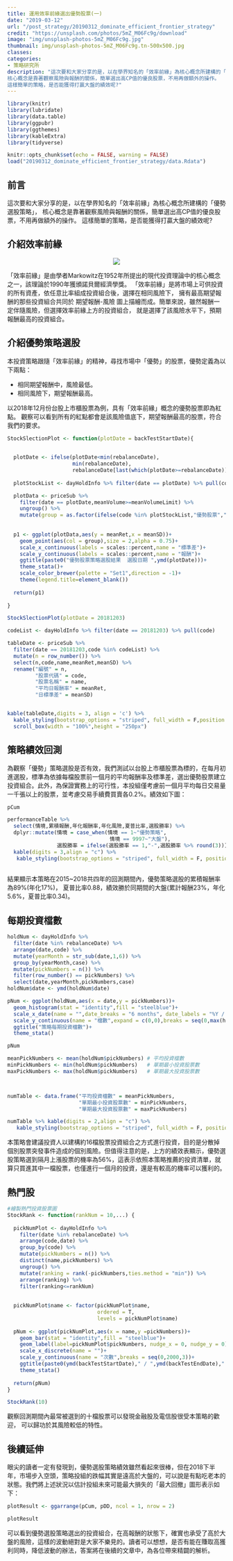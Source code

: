 ```yaml
---
title: 運用效率前緣選出優勢股票(一)
date: "2019-03-12"
url: "/post_strategy/20190312_dominate_efficient_frontier_strategy"
credit: "https://unsplash.com/photos/5mZ_M06Fc9g/download"
image: "img/unsplash-photos-5mZ_M06Fc9g.jpg"
thumbnail: img/unsplash-photos-5mZ_M06Fc9g.tn-500x500.jpg
classes:
categories:
- 策略研究所
description: "這次要和大家分享的是，以在學界知名的「效率前緣」為核心概念所建構的「優勢選股策略」，
核心概念是靠著觀察風險與報酬的關係，簡單選出高CP值的優良股票，不用再做額外的操作。
這樣簡單的策略，是否能獲得打贏大盤的績效呢?"
---
```


```r
library(knitr)
library(lubridate)
library(data.table)
library(ggpubr)
library(ggthemes)
library(kableExtra)
library(tidyverse)

knitr::opts_chunk$set(echo = FALSE, warning = FALSE)
load("20190312_dominate_efficient_frontier_strategy/data.Rdata")

```

## 前言

這次要和大家分享的是，以在學界知名的「效率前緣」為核心概念所建構的「優勢選股策略」，
核心概念是靠著觀察風險與報酬的關係，簡單選出高CP值的優良股票，不用再做額外的操作。
這樣簡單的策略，是否能獲得打贏大盤的績效呢?

## 介紹效率前緣

<center>![](/post_strategy/20190312_dominate_efficient_frontier_strategy/1.png)</center>

「效率前緣」是由學者Markowitz在1952年所提出的現代投資理論中的核心概念之一，該理論於1990年獲頒諾貝爾經濟學獎。
「效率前緣」是將市場上可供投資的所有資產，依任意比率組成投資組合後，選擇在相同風險下，
擁有最高期望報酬的那些投資組合共同於 期望報酬-風險
圖上描繪而成。簡單來說，雖然報酬一定伴隨風險，但選擇效率前緣上方的投資組合，
就是選擇了該風險水平下，預期報酬最高的投資組合。

## 介紹優勢策略選股

本投資策略跟隨「效率前緣」的精神，尋找市場中「優勢」的股票，優勢定義為以下兩點：

* 相同期望報酬中，風險最低。
* 相同風險下，期望報酬最高。

以2018年12月份台股上市櫃股票為例，具有「效率前緣」概念的優勢股票即為紅點。
觀察可以看到所有的紅點都會是該風險值底下，期望報酬最高的股票，符合我們的要求。

```r

StockSlectionPlot <- function(plotDate = backTestStartDate){
  

  plotDate <- ifelse(plotDate<min(rebalanceDate),
                     min(rebalanceDate),
                     rebalanceDate[last(which(plotDate>=rebalanceDate))])
  
  plotStockList <- dayHoldInfo %>% filter(date == plotDate) %>% pull(code)

  plotData <- priceSub %>%
    filter(date == plotDate,meanVolume>=meanVolumeLimit) %>%
    ungroup() %>%
    mutate(group = as.factor(ifelse(code %in% plotStockList,"優勢股票","普通股票")))
  
  
  p1 <- ggplot(plotData,aes(y = meanRet,x = meanSD))+
    geom_point(aes(col = group),size = 2,alpha = 0.75)+
    scale_x_continuous(labels = scales::percent,name = "標準差")+
    scale_y_continuous(labels = scales::percent,name = "報酬")+
    ggtitle(paste0("優勢股票策略選股結果  選股日期 ",ymd(plotDate)))+
    theme_stata()+
    scale_color_brewer(palette = "Set1",direction = -1)+
    theme(legend.title=element_blank())
  
  return(p1)
  
}

StockSlectionPlot(plotDate = 20181203)

```

```r


codeList <- dayHoldInfo %>% filter(date == 20181203) %>% pull(code)

tableDate <- priceSub %>% 
  filter(date == 20181203,code %in% codeList) %>% 
  mutate(n = row_number()) %>% 
  select(n,code,name,meanRet,meanSD) %>% 
  rename("編號" = n,
         "股票代碼" = code,
         "股票名稱" = name,
         "平均日報酬率" = meanRet,
         "日標準差" = meanSD)


kable(tableDate,digits = 3, align = 'c') %>% 
  kable_styling(bootstrap_options = "striped", full_width = F,position = "center") %>% 
  scroll_box(width = "100%",height = "250px")


```

## 策略績效回測

為觀察「優勢」策略選股是否有效，我們測試以台股上市櫃股票為標的，在每月初進選股，標準為依據每檔股票前一個月的平均報酬率及標準差，選出優勢股票建立投資組合。此外，為保證實務上的可行性，本投組僅考慮前一個月平均每日交易量一千張以上的股票，並考慮交易手續費買賣各0.2%。績效如下圖：

```r

pCum

```

```r

performanceTable %>% 
  select(情境,累積報酬,年化報酬率,年化風險,夏普比率,選股勝率) %>% 
  dplyr::mutate(情境 = case_when(情境 == 1~"優勢策略",
                                 情境 == 9997~"大盤"),
                選股勝率 = ifelse(選股勝率 == 1,"-",選股勝率 %>% round(3))) %>% 
  kable(digits = 3,align = "c") %>% 
   kable_styling(bootstrap_options = "striped", full_width = F, position = "center")
                  
```

結果顯示本策略在2015~2018共四年的回測期間內，優勢策略選股的累積報酬率為89%(年化17%)，
夏普比率0.88，績效勝於同期間的大盤(累計報酬23%，年化5.6%，夏普比率0.34)。

## 每期投資檔數

```r

holdNum <- dayHoldInfo %>%
  filter(date %in% rebalanceDate) %>% 
  arrange(date,code) %>%
  mutate(yearMonth = str_sub(date,1,6)) %>% 
  group_by(yearMonth,case) %>%
  mutate(pickNumbers = n()) %>%
  filter(row_number() == pickNumbers) %>%
  select(date,yearMonth,pickNumbers,case)
holdNum$date <- ymd(holdNum$date)

pNum <- ggplot(holdNum,aes(x = date,y = pickNumbers))+
  geom_histogram(stat = "identity",fill = "steelblue")+
  scale_x_date(name = "",date_breaks = "6 months", date_labels = "%Y / %m", expand = c(0, 0))+
  scale_y_continuous(name = "檔數",expand = c(0,0),breaks = seq(0,max(holdNum$pickNumbers),5))+
  ggtitle("策略每期投資檔數")+
  theme_stata()

pNum

```

```r

meanPickNumbers <- mean(holdNum$pickNumbers) # 平均投資檔數
minPickNumbers <- min(holdNum$pickNumbers)   # 單期最小投資股票數
maxPickNumbers <- max(holdNum$pickNumbers)   # 單期最大投資股票數



numTable <- data.frame("平均投資檔數" = meanPickNumbers,
                       "單期最小投資股票數" = minPickNumbers,
                       "單期最大投資股票數" = maxPickNumbers)

numTable %>% kable(digits = 2,align = "c") %>% 
   kable_styling(bootstrap_options = "striped", full_width = F, position = "center")


```

本策略會建議投資人以建構約16檔股票投資組合之方式進行投資，目的是分散掉個別股票突發事件造成的個別風險。但值得注意的是，上方的績效表顯示，優勢選股策略選到隔月上漲股票的機率為56%，這表示依照本策略推薦的投資清單，就算只買進其中一檔股票，也僅進行一個月的投資，還是有較高的機率可以獲利的。

## 熱門股

```r
#繪製熱門投資股票圖
StockRank <- function(rankNum = 10,...) {
  
  pickNumPlot <- dayHoldInfo %>%
    filter(date %in% rebalanceDate) %>% 
    arrange(code,date) %>%
    group_by(code) %>%
    mutate(pickNumbers = n()) %>%
    distinct(name,pickNumbers) %>%
    ungroup() %>%
    mutate(ranking = rank(-pickNumbers,ties.method = "min")) %>%
    arrange(ranking) %>%
    filter(ranking<=rankNum)
  
  
  pickNumPlot$name <- factor(pickNumPlot$name,
                             ordered = T,
                             levels = pickNumPlot$name)
  
  pNum <- ggplot(pickNumPlot,aes(x = name,y =pickNumbers))+
    geom_bar(stat = "identity",fill = "steelblue")+
    geom_label(label=pickNumPlot$pickNumbers, nudge_x = 0, nudge_y = 0)+
    scale_x_discrete(name = "")+
    scale_y_continuous(name = "次數",breaks = seq(0,2000,3))+
    ggtitle(paste0(ymd(backTestStartDate)," / ",ymd(backTestEndDate),"　最常被挑選股票前",rankNum,"檔股票"))+
    theme_stata()
  
  return(pNum)
}

StockRank(10)

```

觀察回測期間內最常被選到的十檔股票可以發現金融股及電信股很受本策略的歡迎，
可以歸功於其風險較低的特性。

## 後續延伸

眼尖的讀者一定有發現到，優勢選股策略績效雖然看起來很棒，但在2018下半年，市場步入空頭，策略投組的跌幅其實是遠高於大盤的，可以說是有點吃老本的狀態。我們將上述狀況以估計投組未來可能最大損失的「最大回撤」圖形表示如下：

```r
plotResult <- ggarrange(pCum, pDD, ncol = 1, nrow = 2)
```

```r
plotResult
```

可以看到優勢選股策略選出的投資組合，在高報酬的狀態下，確實也承受了高於大盤的風險，這樣的波動絕對是大家不樂見的。讀者可以想想，是否有能在賺取高獲利同時，降低波動的辦法，答案將在後續的文章中，為各位帶來精闢的解析。

